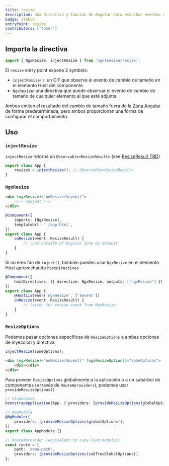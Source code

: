 ```yaml
---
title: resize
description: Una directiva y función de Angular para escuchar eventos de cambio de tamaño de elementos, lo que te permite responder dinámicamente a cambios en el tamaño de los elementos.
badge: stable
entryPoint: resize
contributors: ['tomer']
---
```



## Importa la directiva

```ts
import { NgxResize, injectResize } from 'ngxtension/resize';
```

El `resize` entry point expone 2 symbols:

- `injectResize()`: un CIF que observa el evento de cambio de tamaño en el elemento Host del componente.
- `NgxResize`: una directiva que puede observar el evento de cambio de tamaño de cualquier elemento al que esté adjunta.

Ambos emiten el resultado del cambio de tamaño fuera de la [Zona Angular](https://angular.io/guide/zone) de forma predeterminada, pero ambos proporcionan una forma de configurar el comportamiento.

## Uso

### `injectResize`

`injectResize` retorna un `Observable<ResizeResult>` (see [ResizeResult TBD]())

```ts
export class App {
	resize$ = injectResize(); // Observable<ResizeResult>
}
```

### `NgxResize`

<Tabs>
	<TabItem label="html">

```html
<div (ngxResize)="onResize($event)">
	<!-- content -->
</div>
```

  </TabItem>
	<TabItem label="ts">

```ts
@Component({
	imports: [NgxResize],
	templateUrl: './app.html',
})
export class App {
	onResize(event: ResizeResult) {
		// runs outside of Angular Zone by default
	}
}
```

  </TabItem>
</Tabs>

Si no eres fan de `inject()`, también puedes usar `NgxResize` en el elemento Host aprovechando `hostDirectives`

```ts
@Component({
	hostDirectives: [{ directive: NgxResize, outputs: ['ngxResize'] }],
})
export class App {
	@HostListener('ngxResize', ['$event'])
	onResize(event: ResizeResult) {
		// listen for resize event from NgxResize
	}
}
```

### `ResizeOptions`

Podemos pasar opciones específicas de `ResizeOptions` a ambas opciones de inyección y directiva.

```ts
injectResize(someOptions);
```

```html
<div (ngxResize)="onResize($event)" [ngxResizeOptions]="someOptions">
	<div></div>
</div>
```

Para proveer `ResizeOptions` globalmente a la aplicación o a un subárbol de componentes (a través de `Route#providers`), podemos usar `provideResizeOptions()`

```ts
// Standalone
bootstrapApplication(App, { providers: [provideResizeOptions(globalOptions)] });

// AppModule
@NgModule({
	providers: [provideResizeOptions(globalOptions)],
})
export class AppModule {}

// Route#provider (equivalent to Lazy-load modules)
const route = {
	path: 'some-path',
	providers: [provideResizeOptions(subTreeGlobalOptions)],
};
```
